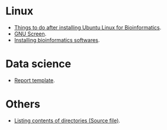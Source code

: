 <br/>

# Linux

- <a href="tutorials/linux_bioinformatics.html" target="_blank">Things to do after installing Ubuntu Linux for Bioinformatics</a>.
- <a href="tutorials/screen.html" target="_blank">GNU Screen</a>.
- <a href="tutorials/installing-softwares.html" target="_blank">Installing bioinformatics softwares</a>.

# Data science

- <a href="tutorials/report-template.html" target="_blank">Report template</a>.

# Others

- <a href="tutorials/listing-directories.Rmd" target="_blank">Listing contents of directories (Source file)</a>.